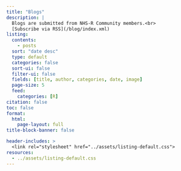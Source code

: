 ```yaml
---
title: "Blogs"
description: |
  Blogs are submitted from NHS-R Community members.<br>
  [Subscribe via RSS](/blog/index.xml)
listing: 
  contents: 
    - posts
  sort: "date desc"
  type: default
  categories: false
  sort-ui: false
  filter-ui: false
  fields: [title, author, categories, date, image]
  page-size: 5
  feed:
    categories: [R]
citation: false
toc: false
format: 
  html: 
    page-layout: full
title-block-banner: false

header-includes: >
  <link rel="stylesheet" href="../assets/listing-default.css">
resources:
  - ../assets/listing-default.css 
---
```


<!-- Image by <a href="https://pixabay.com/users/andrys-439428/?utm_source=link-attribution&utm_medium=referral&utm_campaign=image&utm_content=447577">Andrys Stienstra</a> from <a href="https://pixabay.com//?utm_source=link-attribution&utm_medium=referral&utm_campaign=image&utm_content=447577">Pixabay</a> -->